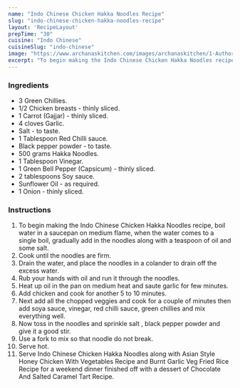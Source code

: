 ---
name: "Indo Chinese Chicken Hakka Noodles Recipe"
slug: "indo-chinese-chicken-hakka-noodles-recipe"
layout: 'RecipeLayout'
prepTime: "30"
cuisine: "Indo Chinese"
cuisineSlug: "indo-chinese"
image: "https://www.archanaskitchen.com/images/archanaskitchen/1-Author/garimasgautam-gmail.com/Indo_Chinese_Chicken_Hakka_Noodles.jpg"
excerpt: "To begin making the Indo Chinese Chicken Hakka Noodles recipe, boil water in a saucepan on medium flame, when the water comes to a single boil, gradually add in the noodles along with a teaspoon of oil and some salt"
---

### Ingredients

- 3 Green Chillies.
- 1/2 Chicken breasts - thinly sliced.
- 1 Carrot (Gajjar) - thinly sliced.
- 4 cloves Garlic.
- Salt - to taste.
- 1 Tablespoon Red Chilli sauce.
- Black pepper powder - to taste.
- 500 grams Hakka Noodles.
- 1 Tablespoon Vinegar.
- 1 Green Bell Pepper (Capsicum) - thinly sliced.
- 2 tablespoons Soy sauce.
- Sunflower Oil - as required.
- 1 Onion - thinly sliced.

### Instructions

1. To begin making the Indo Chinese Chicken Hakka Noodles recipe, boil water in a saucepan on medium flame, when the water comes to a single boil, gradually add in the noodles along with a teaspoon of oil and some salt.
1. Cook until the noodles are firm.
1. Drain the water, and place the noodles in a colander to drain off the excess water.
1. Rub your hands with oil and run it through the noodles.
1. Heat up oil in the pan on medium heat and saute garlic for few minutes.
1. Add chicken and cook for another 5 to 10 minutes.
1. Next add all the chopped veggies and cook for a couple of minutes then add soya sauce, vinegar, red chilli sauce, green chillies and mix everything well.
1. Now toss in the noodles and sprinkle salt , black pepper powder and give it a good stir.
1. Use a fork to mix so that noodle do not break.
1. Serve hot.
1. Serve Indo Chinese Chicken Hakka Noodles along with Asian Style Honey Chicken With Vegetables Recipe and Burnt Garlic Veg Fried Rice Recipe  for a weekend dinner finished off with a dessert of Chocolate And Salted Caramel Tart Recipe.
